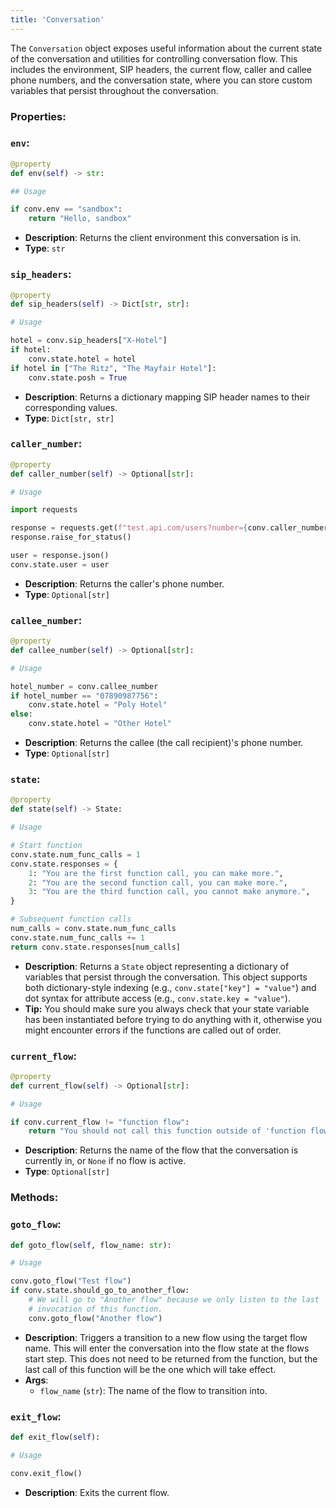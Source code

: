 ```yaml
---
title: 'Conversation'
---
```


The `Conversation` object exposes useful information about the current state of the conversation and utilities for controlling conversation
flow. This includes the environment, SIP headers, the current flow, caller and callee phone numbers, and the conversation state, where you
can store custom variables that persist throughout the conversation.

### Properties:

### `env`:

```python
@property
def env(self) -> str:

## Usage

if conv.env == "sandbox":
	return "Hello, sandbox"
```

- **Description**: Returns the client environment this conversation is in.
- **Type**: `str`

### `sip_headers`:

```python
@property
def sip_headers(self) -> Dict[str, str]:

# Usage

hotel = conv.sip_headers["X-Hotel"]
if hotel:
	conv.state.hotel = hotel
if hotel in ["The Ritz", "The Mayfair Hotel"]:
	conv.state.posh = True
```

- **Description**: Returns a dictionary mapping SIP header names to their corresponding values.
- **Type**: `Dict[str, str]`

### `caller_number`:

```python
@property
def caller_number(self) -> Optional[str]:

# Usage

import requests

response = requests.get(f"test.api.com/users?number={conv.caller_number}")
response.raise_for_status()

user = response.json()
conv.state.user = user
```

- **Description**: Returns the caller's phone number.
- **Type**: `Optional[str]`

### `callee_number`:

```python
@property
def callee_number(self) -> Optional[str]:

# Usage

hotel_number = conv.callee_number
if hotel_number == "07890987756":
	conv.state.hotel = "Poly Hotel"
else:
	conv.state.hotel = "Other Hotel"
```

- **Description**: Returns the callee (the call recipient)'s phone number.
- **Type**: `Optional[str]`

### `state`:

```python
@property
def state(self) -> State:

# Usage

# Start function
conv.state.num_func_calls = 1
conv.state.responses = {
	1: "You are the first function call, you can make more.",
	2: "You are the second function call, you can make more.",
	3: "You are the third function call, you cannot make anymore.",
}

# Subsequent function calls
num_calls = conv.state.num_func_calls
conv.state.num_func_calls += 1
return conv.state.responses[num_calls]
```

- **Description**: Returns a `State` object representing a dictionary of variables that persist through the conversation. This object supports both dictionary-style indexing (e.g., `conv.state["key"] = "value"`) and dot syntax for attribute access (e.g., `conv.state.key = "value"`).
- **Tip:** You should make sure you always check that your state variable has been instantiated before trying to do anything with it, otherwise you might encounter errors if the functions are called out of order.

### `current_flow`:

```python
@property
def current_flow(self) -> Optional[str]:

# Usage

if conv.current_flow != "function flow":
	return "You should not call this function outside of 'function flow' flow"
```

- **Description**: Returns the name of the flow that the conversation is currently in, or `None` if no flow is active.
- **Type**: `Optional[str]`

### Methods:

### `goto_flow`:

```python
def goto_flow(self, flow_name: str):

# Usage

conv.goto_flow("Test flow")
if conv.state.should_go_to_another_flow:
	# We will go to "Another flow" because we only listen to the last
	# invocation of this function.
	conv.goto_flow("Another flow")
```

- **Description**: Triggers a transition to a new flow using the target flow name. This will enter the conversation into the flow state at the flows start step. 
This does not need to be returned from the function, but the last call of this function will be the one which will take effect.
- **Args**:
    - `flow_name` (`str`): The name of the flow to transition into.

### `exit_flow`:

```python
def exit_flow(self):

# Usage

conv.exit_flow()
```

- **Description**: Exits the current flow.